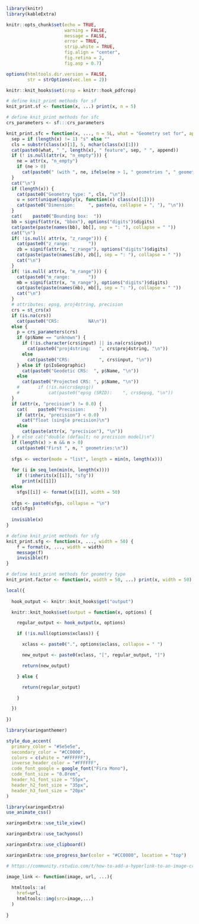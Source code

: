
```r
library(knitr)
library(kableExtra)

```

<!-- knitr options --->

```r

knitr::opts_chunk$set(echo = TRUE,
                      warning = FALSE,
                      message = FALSE,
                      error = TRUE,
                      strip.white = TRUE,
                      fig.align = "center",
                      fig.retina = 2,
                      fig.asp = 0.7)

options(htmltools.dir.version = FALSE,
        str = strOptions(vec.len = 2))

```

```r
knitr::knit_hooks$set(crop = knitr::hook_pdfcrop)
```

```r

# define knit_print methods for sf
knit_print.sf <- function(x, ...) print(x, n = 5)

```

```r

# define knit_print methods for sfc
crs_parameters <- sf:::crs_parameters

knit_print.sfc = function(x, ..., n = 5L, what = "Geometry set for", append = "") {
  sep = if (length(x) != 1) "s" else ""
  cls = substr(class(x)[1], 5, nchar(class(x)[1]))
  cat(paste0(what, " ", length(x), " feature", sep, " ", append))
  if (! is.null(attr(x, "n_empty"))) {
    ne = attr(x, "n_empty")
    if (ne > 0)
      cat(paste0(" (with ", ne, ifelse(ne > 1, " geometries ", " geometry "), "empty)"))
  }
  cat("\n")
  if (length(x)) {
    cat(paste0("Geometry type: ", cls, "\n"))
    u = sort(unique(sapply(x, function(x) class(x)[1])))
    cat(paste0("Dimension:     ", paste(u, collapse = ", "), "\n"))
  }
  cat(    paste0("Bounding box:  "))
  bb = signif(attr(x, "bbox"), options("digits")$digits)
  cat(paste(paste(names(bb), bb[], sep = ": "), collapse = " "))
  cat("\n")
  if( !is.null( attr(x, "z_range"))) {
    cat(paste0("z_range:       "))
    zb = signif(attr(x, "z_range"), options("digits")$digits)
    cat(paste(paste(names(zb), zb[], sep = ": "), collapse = " "))
    cat("\n")
  }
  if( !is.null( attr(x, "m_range"))) {
    cat(paste0("m_range:       "))
    mb = signif(attr(x, "m_range"), options("digits")$digits)
    cat(paste(paste(names(mb), mb[], sep = ": "), collapse = " "))
    cat("\n")
  }
  # attributes: epsg, proj4string, precision
  crs = st_crs(x)
  if (is.na(crs))
    cat(paste0("CRS:           NA\n"))
  else {
    p = crs_parameters(crs)
    if (p$Name == "unknown") {
      if (!is.character(crs$input) || is.na(crs$input))
        cat(paste0("proj4string:   ", crs$proj4string, "\n"))
      else
        cat(paste0("CRS:           ", crs$input, "\n"))
    } else if (p$IsGeographic)
      cat(paste0("Geodetic CRS:  ", p$Name, "\n"))
    else
      cat(paste0("Projected CRS: ", p$Name, "\n"))
    #		if (!is.na(crs$epsg))
    #			cat(paste0("epsg (SRID):    ", crs$epsg, "\n"))
  }
  if (attr(x, "precision") != 0.0) {
    cat(    paste0("Precision:     "))
    if (attr(x, "precision") < 0.0)
      cat("float (single precision)\n")
    else
      cat(paste(attr(x, "precision"), "\n"))
  } # else cat("double (default; no precision model)\n")
  if (length(x) > n && n > 0)
    cat(paste0("First ", n, " geometries:\n"))
  
  sfgs <- vector(mode = "list", length = min(n, length(x)))
  
  for (i in seq_len(min(n, length(x))))
    if (!inherits(x[[i]], "sfg"))
      print(x[[i]])
  else
    sfgs[[i]] <- format(x[[i]], width = 50)
  
  sfgs <- paste0(sfgs, collapse = "\n")
  cat(sfgs)
  
  invisible(x)
}

```

```r

# define knit_print methods for sfg
knit_print.sfg <- function(x, ..., width = 50) {
	f = format(x, ..., width = width)
	message(f)
	invisible(f)
}

```

```r

# define knit_print methods for geometry type
knit_print.factor <- function(x, width = 50, ...) print(x, width = 50)

```

```r

local({
  
  hook_output <- knitr::knit_hooks$get("output")

  knitr::knit_hooks$set(output = function(x, options) {

    regular_output <- hook_output(x, options)

    if (!is.null(options$xclass)) {

      xclass <- paste0(".", options$xclass, collapse = " ")

      new_output <- paste0(xclass, "[", regular_output, "]")

      return(new_output)

    } else {

      return(regular_output)

    }

  })
  
})

```




<!-- xaringanExtra options --->

```r

library(xaringanthemer)

style_duo_accent(
  primary_color = "#5e5e5e",
  secondary_color = "#CC0000",
  colors = c(white = "#FFFFFF"),
  inverse_header_color = "#FFFFFF",
  code_font_google = google_font("Fira Mono"),
  code_font_size = "0.8rem",
  header_h1_font_size = "55px",
  header_h2_font_size = "35px",
  header_h3_font_size = "20px"
)

```

```r
library(xaringanExtra)
use_animate_css()
```

```r
xaringanExtra::use_tile_view()
```

```r
xaringanExtra::use_tachyons()
```

```r
xaringanExtra::use_clipboard()
```

```r
xaringanExtra::use_progress_bar(color = "#CC0000", location = "top")
```

```r

# https://community.rstudio.com/t/how-to-add-a-hyperlink-to-an-image-created-by-knitr-include-graphics/99195

image_link <- function(image, url, ...){
  
  htmltools::a(
    href=url,
    htmltools::img(src=image,...)
  )
  
}

```

